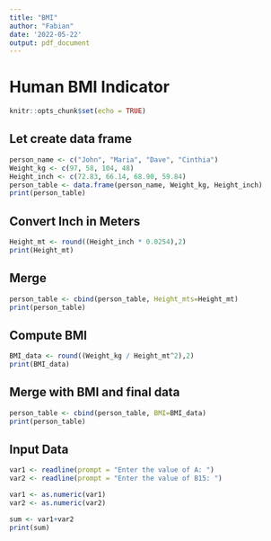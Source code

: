 ```yaml
---
title: "BMI"
author: "Fabian"
date: '2022-05-22'
output: pdf_document
---
```


# **Human BMI Indicator**

```r
knitr::opts_chunk$set(echo = TRUE)
```

## **Let create data frame**

```r
person_name <- c("John", "Maria", "Dave", "Cinthia")
Weight_kg <- c(97, 58, 104, 48)
Height_inch <- c(72.83, 66.14, 68.90, 59.84)
person_table <- data.frame(person_name, Weight_kg, Height_inch)
print(person_table)
```

## **Convert Inch in Meters**

```r
Height_mt <- round((Height_inch * 0.0254),2)
print(Height_mt)
```

## **Merge**

```r
person_table <- cbind(person_table, Height_mts=Height_mt)
print(person_table)
```

## **Compute BMI**

```r
BMI_data <- round((Weight_kg / Height_mt^2),2)
print(BMI_data)
```

## **Merge with BMI and final data**

```r
person_table <- cbind(person_table, BMI=BMI_data)
print(person_table)
```

## **Input Data**

```r
var1 <- readline(prompt = "Enter the value of A: ")
var2 <- readline(prompt = "Enter the value of B15: ")

var1 <- as.numeric(var1)
var2 <- as.numeric(var2)

sum <- var1+var2
print(sum)
```
